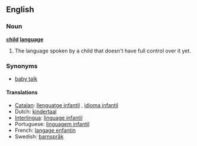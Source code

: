 ==English==

===Noun===
'''[[child]] [[language]]'''

# The language spoken by a child that doesn't have full control over it yet.

===Synonyms===
*[[baby talk]]

====Translations====
*[[Catalan]]: [[llenguatge infantil]] {{m}}, [[idioma infantil]] {{m}}
*Dutch: [[kindertaal]] {{f}}
*[[Interlingua]]: [[linguage infantil]]
*Portuguese: [[linguagem infantil]] {{f}}
*French: [[langage enfantin]] {{m}}
*Swedish: [[barnspråk]] {{n}}